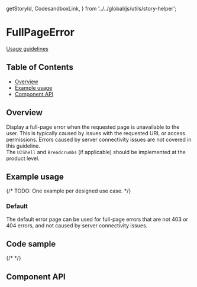   getStoryId,
  CodesandboxLink,
} from '../../global/js/utils/story-helper';

# FullPageError

[Usage guidelines](https://pages.github.ibm.com/cdai-design/pal/patterns/full-page-errors/usage/)

## Table of Contents

- [Overview](#overview)
- [Example usage](#example-usage)
- [Component API](#component-api)

## Overview

Display a full-page error when the requested page is unavailable to the user.
This is typically caused by issues with the requested URL or access permissions.
Errors caused by server connectivity issues are not covered in this guideline.\
The `UIShell` and `Breadcrumbs` (if applicable) should be implemented at the product
level.

## Example usage

{/* TODO: One example per designed use case. */}

### Default

The default error page can be used for full-page errors that are not 403 or 404
errors, and not caused by server connectivity issues.

<Canvas>
  <Story id={getStoryId(FullPageError.displayName, 'full-page-error')} />
</Canvas>

## Code sample

{/* <CodesandboxLink exampleDirectory="FullPageError" /> */}

## Component API

<ArgsTable />
